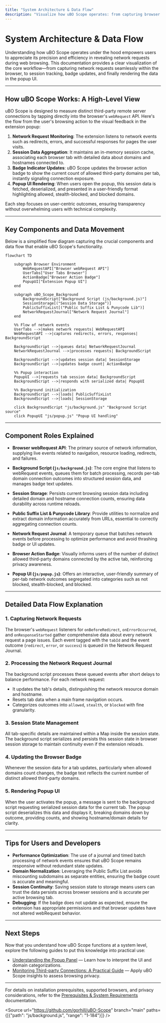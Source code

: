 ```yaml
---
title: "System Architecture & Data Flow"
description: "Visualize how uBO Scope operates: from capturing browser network requests through webRequest, to session analysis, badge updates, and popup UI rendering. Includes a simplified Mermaid diagram showing main components and data movement."
---
```


# System Architecture & Data Flow

Understanding how uBO Scope operates under the hood empowers users to appreciate its precision and efficiency in revealing network requests during web browsing. This documentation provides a clear visualization of the core workflow—from capturing network requests seamlessly within the browser, to session tracking, badge updates, and finally rendering the data in the popup UI.

---

## How uBO Scope Works: A High-Level View

uBO Scope is designed to measure distinct third-party remote server connections by tapping directly into the browser's `webRequest` API. Here's the flow from the user's browsing action to the visual feedback in the extension popup:

1. **Network Request Monitoring**: The extension listens to network events such as redirects, errors, and successful responses for pages the user visits.
2. **Session Data Aggregation**: It maintains an in-memory session cache, associating each browser tab with detailed data about domains and hostnames connected to.
3. **Badge Indicator Updates**: uBO Scope updates the browser action badge to show the current count of allowed third-party domains per tab, instantly signaling connection exposure.
4. **Popup UI Rendering**: When users open the popup, this session data is fetched, deserialized, and presented in a user-friendly format highlighting allowed, stealth-blocked, and blocked domains.

Each step focuses on user-centric outcomes, ensuring transparency without overwhelming users with technical complexity.

---

## Key Components and Data Movement

Below is a simplified flow diagram capturing the crucial components and data flow that enable uBO Scope's functionality.

```mermaid
flowchart TD

    subgraph Browser Environment
        WebRequestAPI["Browser webRequest API"]
        UserTabs["User Tabs Browser"]
        ActionBadge["Browser Action Badge"]
        PopupUI["Extension Popup UI"]
    end

    subgraph uBO_Scope_Background
        BackgroundScript["Background Script (js/background.js)"]
        SessionStorage[("Session Data Storage")]
        PublicSuffixList[("Public Suffix List & Punycode Lib")]
        NetworkRequestJournal["Network Request Journal"]
    end

    %% Flow of network events
    UserTabs -->|makes network requests| WebRequestAPI
    WebRequestAPI -->|captures redirects, errors, responses| BackgroundScript

    BackgroundScript -->|queues data| NetworkRequestJournal
    NetworkRequestJournal -->|processes requests| BackgroundScript

    BackgroundScript -->|updates session data| SessionStorage
    BackgroundScript -->|updates badge count| ActionBadge

    %% Popup interaction
    PopupUI -->|requests tab session data| BackgroundScript
    BackgroundScript -->|responds with serialized data| PopupUI

    %% Background initialization
    BackgroundScript -->|loads| PublicSuffixList
    BackgroundScript -->|loads| SessionStorage

    click BackgroundScript "js/background.js" "Background Script source"
    click PopupUI "js/popup.js" "Popup UI handling"
```

---

## Component Roles Explained

- **Browser webRequest API**: The primary source of network information, supplying live events related to navigation, resource loading, redirects, and failures.

- **Background Script (`js/background.js`)**: The core engine that listens to webRequest events, queues them for batch processing, records per-tab domain connection outcomes into structured session data, and manages badge text updates.

- **Session Storage**: Persists current browsing session data including detailed domain and hostname connection counts, ensuring data durability across runtime reloads.

- **Public Suffix List & Punycode Library**: Provide utilities to normalize and extract domain information accurately from URLs, essential to correctly aggregating connection counts.

- **Network Request Journal**: A temporary queue that batches network events before processing to optimize performance and avoid thrashing badge or UI updates.

- **Browser Action Badge**: Visually informs users of the number of distinct allowed third-party domains connected by the active tab, reinforcing privacy awareness.

- **Popup UI (`js/popup.js`)**: Offers an interactive, user-friendly summary of per-tab network outcomes segregated into categories such as not blocked, stealth-blocked, and blocked.

---

## Detailed Data Flow Explanation

### 1. Capturing Network Requests

The browser's `webRequest` listeners for `onBeforeRedirect`, `onErrorOccurred`, and `onResponseStarted` gather comprehensive data about every network request a page issues. Each event tagged with the `tabId` and the event outcome (`redirect`, `error`, or `success`) is queued in the Network Request Journal.

### 2. Processing the Network Request Journal

The background script processes these queued events after short delays to balance performance. For each network request:

- It updates the tab's details, distinguishing the network resource domain and hostname.
- Resets tab data when a main frame navigation occurs.
- Categorizes outcomes into `allowed`, `stealth`, or `blocked` with fine granularity.

### 3. Session State Management

All tab-specific details are maintained within a Map inside the session state. The background script serializes and persists this session state in browser session storage to maintain continuity even if the extension reloads.

### 4. Updating the Browser Badge

Whenever the session data for a tab updates, particularly when allowed domains count changes, the badge text reflects the current number of distinct allowed third-party domains.

### 5. Rendering Popup UI

When the user activates the popup, a message is sent to the background script requesting serialized session data for the current tab. The popup script deserializes this data and displays it, breaking domains down by outcome, providing counts, and showing hostname/domain details for clarity.

---

## Tips for Users and Developers

- **Performance Optimization**: The use of a journal and timed batch processing of network events ensures that uBO Scope remains responsive without redundant state updates.
- **Domain Normalization**: Leveraging the Public Suffix List avoids miscounting subdomains as separate entities, ensuring the badge count is accurate and meaningful.
- **Session Continuity**: Saving session state to storage means users can trust the data persists across browser sessions and is accurate per active browsing tab.
- **Debugging**: If the badge does not update as expected, ensure the extension has appropriate permissions and that browser updates have not altered webRequest behavior.

---

## Next Steps

Now that you understand how uBO Scope functions at a system level, explore the following guides to put this knowledge into practical use:

- [Understanding the Popup Panel](/guides/core-workflows/understanding-the-popup) — Learn how to interpret the UI and domain categorizations.
- [Monitoring Third-party Connections: A Practical Guide](/guides/core-workflows/monitoring-connections) — Apply uBO Scope insights to assess browsing privacy.


---

For details on installation prerequisites, supported browsers, and privacy considerations, refer to the [Prerequisites & System Requirements](/getting-started/quick-setup/prerequisites-requirements) documentation.


<Source url="https://github.com/gorhill/uBO-Scope" branch="main" paths={[{"path": "js/background.js", "range": "1-184"}]} />